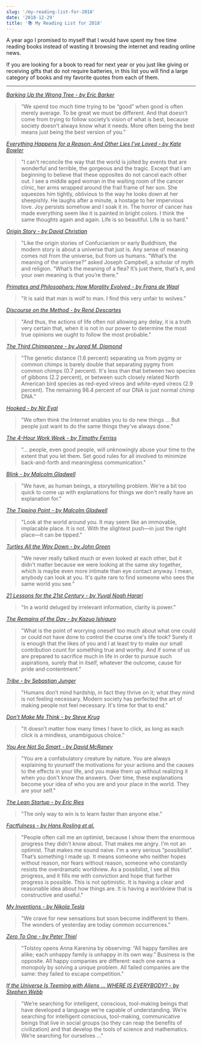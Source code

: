 ```yaml
---
slug: '/my-reading-list-for-2018'
date: '2018-12-29'
title: '📚 My Reading List for 2018'
---
```


A year ago I promised to myself that I would have spent my free time reading books instead of wasting it browsing the internet and reading online news.

If you are looking for a book to read for next year or you just like giving or receiving gifts that do not require batteries, in this list you will find a large category of books and my favorite quotes from each of them.

---

_<a href='http://a.co/d/9YaOnjj' target='_blank'>Barking Up the Wrong Tree - by Eric Barker</a>_

> “We spend too much time trying to be “good” when good is often merely average. To be great we must be different. And that doesn’t come from trying to follow society’s vision of what is best, because society doesn’t always know what it needs. More often being the best means just being the best version of you.”

_<a href='http://a.co/d/buBUXyf' target='_blank'>Everything Happens for a Reason: And Other Lies I've Loved - by Kate Bowler</a>_

> "I can't reconcile the way that the world is jolted by events that are wonderful and terrible, the gorgeous and the tragic. Except that I am beginning to believe that these opposites do not cancel each other out. I see a middle aged woman in the waiting room of the cancer clinic, her arms wrapped around the frail frame of her son. She squeezes him tightly, oblivious to the way he looks down at her sheepishly. He laughs after a minute, a hostage to her impervious love. Joy persists somehow and I soak it in. The horror of cancer has made everything seem like it is painted in bright colors. I think the same thoughts again and again. Life is so beautiful. Life is so hard."

_<a href='http://a.co/d/e0hqkHu' target='_blank'>Origin Story - by David Christian</a>_

> "Like the origin stories of Confucianism or early Buddhism, the modern story is about a universe that just is. Any sense of meaning comes not from the universe, but from us humans. “What’s the meaning of the universe?” asked Joseph Campbell, a scholar of myth and religion. “What’s the meaning of a flea? It’s just there, that’s it, and your own meaning is that you’re there."

_<a href='http://a.co/d/7hE69Nh' target='_blank'>Primates and Philosophers: How Morality Evolved - by Frans de Waal</a>_

> "It is said that man is wolf to man. I find this very unfair to wolves."

_<a href='http://amzn.eu/4stWIOx' target='_blank'>Discourse on the Method - by René Descartes</a>_

> "And thus, the actions of life often not allowing any delay, it is a truth very certain that, when it is not in our power to determine the most true opinions we ought to follow the most probable."

_<a href='http://a.co/d/akU6UH3' target='_blank'>The Third Chimpanzee - by Jared M. Diamond</a>_

> "The genetic distance (1.6 percent) separating us from pygmy or common chimps is barely double that separating pygmy from common chimps (0.7 percent). It's less than that between two species of gibbons (2.2 percent), or between such closely related North American bird species as red-eyed vireos and white-eyed vireos (2.9 percent). The remaining 98.4 percent of our DNA is just normal chimp DNA."

_<a href='http://a.co/7PegxJR' target='_blank'>Hooked - by Nir Eyal</a>_

> "We often think the Internet enables you to do new things … But people just want to do the same things they’ve always done."

_<a href='http://amzn.eu/eazkkDO' target='_blank'>The 4-Hour Work Week - by Timothy Ferriss</a>_

> "... people, even good people, will unknowingly abuse your time to the extent that you let them. Set good rules for all involved to minimize back-and-forth and meaningless communication."

_<a href='http://a.co/8x8PEgr' target='_blank'>Blink - by Malcolm Gladwell</a>_

> "We have, as human beings, a storytelling problem. We're a bit too quick to come up with explanations for things we don't really have an explanation for."

_<a href='http://a.co/bQVfDQf' target='_blank'>The Tipping Point - by Malcolm Gladwell</a>_

> "Look at the world around you. It may seem like an immovable, implacable place. It is not. With the slightest push—in just the right place—it can be tipped."

_<a href='http://a.co/d/2bMyK8P' target='_blank'>Turtles All the Way Down - by John Green</a>_

> "We never really talked much or even looked at each other, but it didn't matter because we were looking at the same sky together, which is maybe even more intimate than eye contact anyway. I mean, anybody can look at you. It's quite rare to find someone who sees the same world you see."

_<a href='http://a.co/d/6rDeQnQ' target='_blank'>21 Lessons for the 21st Century - by Yuval Noah Harari</a>_

> "In a world deluged by irrelevant information, clarity is power."

_<a href='http://amzn.eu/2Xtl9Wu' target='_blank'>The Remains of the Day - by Kazuo Ishiguro</a>_

> "What is the point of worrying oneself too much about what one could or could not have done to control the course one's life took? Surely it is enough that the likes of you and I at least try to make our small contribution count for something true and worthy. And if some of us are prepared to sacrifice much in life in order to pursue such aspirations, surely that in itself, whatever the outcome, cause for pride and contentment."

_<a href='http://a.co/gRlWmPi' target='_blank'>Tribe - by Sebastian Junger</a>_

> "Humans don’t mind hardship, in fact they thrive on it; what they mind is not feeling necessary. Modern society has perfected the art of making people not feel necessary. It's time for that to end."

_<a href='http://a.co/fUo5BEm' target='_blank'>Don't Make Me Think - by Steve Krug</a>_

> "It doesn’t matter how many times I have to click, as long as each click is a mindless, unambiguous choice."

_<a href='http://amzn.eu/d/fzx6pQ0' target='_blank'>You Are Not So Smart - by David McRaney</a>_

> "You are a confabulatory creature by nature. You are always explaining to yourself the motivations for your actions and the causes to the effects in your life, and you make them up without realizing it when you don't know the answers. Over time, these explanations become your idea of who you are and your place in the world. They are your self."

_<a href='http://a.co/gvDImQl' target='_blank'>The Lean Startup - by Eric Ries</a>_

> "The only way to win is to learn faster than anyone else."

_<a href='http://a.co/fzphrx6' target='_blank'>Factfulness - by Hans Rosling et al.</a>_

> "People often call me an optimist, because I show them the enormous progress they didn't know about. That makes me angry. I'm not an optimist. That makes me sound naive. I'm a very serious “possibilist”. That’s something I made up. It means someone who neither hopes without reason, nor fears without reason, someone who constantly resists the overdramatic worldview. As a possibilist, I see all this progress, and it fills me with conviction and hope that further progress is possible. This is not optimistic. It is having a clear and reasonable idea about how things are. It is having a worldview that is constructive and useful."

_<a href='http://amzn.eu/9Nww2Qn' target='_blank'>My Inventions - by Nikola Tesla</a>_

> "We crave for new sensations but soon become indifferent to them. The wonders of yesterday are today common occurrences."

_<a href='http://a.co/hX0z2dn' target='_blank'>Zero To One - by Peter Thiel</a>_

> "Tolstoy opens Anna Karenina by observing: “All happy families are alike; each unhappy family is unhappy in its own way.” Business is the opposite. All happy companies are different: each one earns a monopoly by solving a unique problem. All failed companies are the same: they failed to escape competition."

_<a href='http://a.co/9kULI2q' target='_blank'>If the Universe Is Teeming with Aliens ... WHERE IS EVERYBODY? - by Stephen Webb</a>_

> "We’re searching for intelligent, conscious, tool-making beings that have developed a language we’re capable of understanding. We’re searching for intelligent conscious, tool-making, communicative beings that live in social groups (so they can reap the benefits of civilization) and that develop the tools of science and mathematics. We’re searching for ourselves ..."
